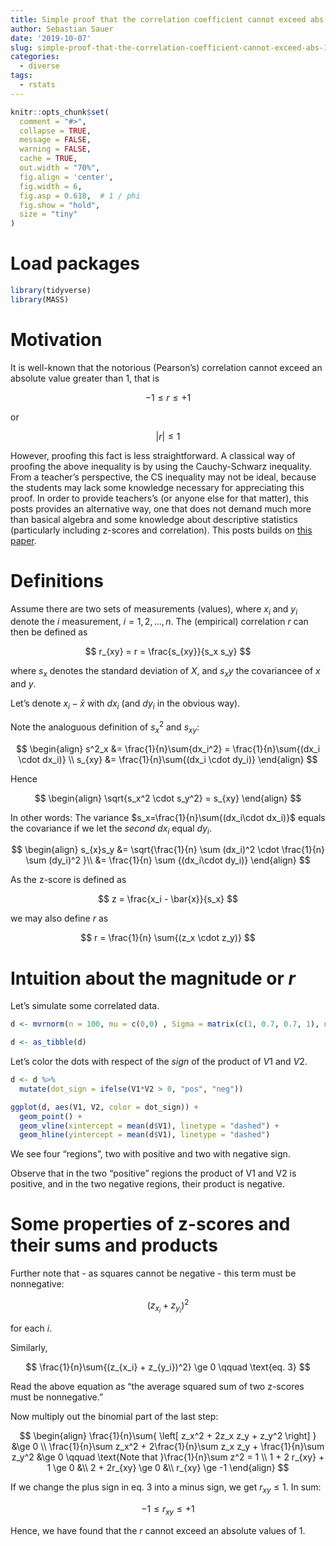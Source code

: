 ```yaml
---
title: Simple proof that the correlation coefficient cannot exceed abs(1)
author: Sebastian Sauer
date: '2019-10-07'
slug: simple-proof-that-the-correlation-coefficient-cannot-exceed-abs-1
categories:
  - diverse
tags:
  - rstats
---
```




```r
knitr::opts_chunk$set(
  comment = "#>",
  collapse = TRUE,
  message = FALSE,
  warning = FALSE,
  cache = TRUE,
  out.width = "70%",
  fig.align = 'center',
  fig.width = 6,
  fig.asp = 0.618,  # 1 / phi
  fig.show = "hold",
  size = "tiny"
)
```



# Load packages

```r
library(tidyverse)
library(MASS)
```




# Motivation

It is well-known that the notorious (Pearson's) correlation cannot exceed an absolute value greater than 1, that is

$$
-1 \le r \le +1
$$

or

$$
|r| \le 1
$$



However, proofing this fact is less straightforward. A classical way of proofing the above inequality is by using the Cauchy-Schwarz inequality. From a teacher's perspective, the CS inequality may not be ideal, because the students may lack some knowledge necessary for appreciating this proof. In order to provide teachers's (or anyone else for that matter), this posts provides an alternative way, one that does not demand much more than basical algebra and some knowledge about descriptive statistics (particularly including z-scores and correlation). This posts builds on [this paper](https://www.google.de/url?sa=t&rct=j&q=&esrc=s&source=web&cd=2&cad=rja&uact=8&ved=0CDYQFjAB&url=http://wwwg.uni-klu.ac.at/stochastik.schule/2001-10_abstracts/Beitraege/2002-1_riedwyl.pdf&ei=ipd1VJyvH873auHwgIgP&usg=AFQjCNFZXczeveqpwiXgm-yME2qIF2ck2w&sig2=).


# Definitions


Assume there are two sets of measurements (values), where $x_i$ and $y_i$ denote the $i$ measurement, $i = 1, 2, \ldots, n$. The (empirical) correlation $r$ can then be defined as


$$
r_{xy} = r = \frac{s_{xy}}{s_x s_y}
$$


where $s_x$ denotes the standard deviation of $X$, and $s_xy$ the covariancee of $x$ and $y$.


Let's denote $x_i - \bar{x}$ with $dx_i$ (and $dy_i$ in the obvious way).


Note the analoguous definition of $s^2_x$ and $s_{xy}$:


$$
\begin{align}
s^2_x  &= \frac{1}{n}\sum{dx_i^2} = \frac{1}{n}\sum{(dx_i \cdot dx_i)} \\
s_{xy} &= \frac{1}{n}\sum{(dx_i \cdot dy_i)}
\end{align}
$$

Hence

$$
\begin{align}
\sqrt{s_x^2 \cdot s_y^2} = s_{xy}
\end{align}
$$


In other words: The variance $s_x=\frac{1}{n}\sum{(dx_i\cdot dx_i)}$ equals the covariance if we let the *second* $dx_i$ equal $dy_i$.



$$
\begin{align}
s_{x}s_y &= \sqrt{\frac{1}{n} \sum (dx_i)^2 \cdot \frac{1}{n} \sum (dy_i)^2 }\\
&= \frac{1}{n} \sum {(dx_i\cdot  dy_i)} 
\end{align}
$$


As the z-score is defined as 

$$
z = \frac{x_i - \bar{x}}{s_x}
$$


we may also define $r$ as


$$
r = \frac{1}{n} \sum{(z_x \cdot z_y)}
$$


# Intuition about the magnitude or $r$


Let's simulate some correlated data.


```r
d <- mvrnorm(n = 100, mu = c(0,0) , Sigma = matrix(c(1, 0.7, 0.7, 1), nrow = 2), empirical = TRUE) 

d <- as_tibble(d)
```




Let's color the dots with respect of the *sign* of the product of $V1$ and $V2$.

```r
d <- d %>% 
  mutate(dot_sign = ifelse(V1*V2 > 0, "pos", "neg"))
```



```r
ggplot(d, aes(V1, V2, color = dot_sign)) +
  geom_point() +
  geom_vline(xintercept = mean(d$V1), linetype = "dashed") +
  geom_hline(yintercept = mean(d$V1), linetype = "dashed")
```


We see four "regions", two with positive and two with negative sign.

Observe that in the two "positive" regions the product of V1 and V2 is positive, and in the two negative regions, their product is negative.


# Some properties of z-scores and their sums and products

Further note that - as squares cannot be negative - this term must be nonnegative:


$$
(z_{x_i} + z_{y_i})^2
$$

for each $i$.


Similarly,

$$
\frac{1}{n}\sum{(z_{x_i} + z_{y_i})^2} \ge 0 \qquad \text{eq. 3}
$$


Read the above equation as "the average squared sum of two z-scores must be nonnegative."

Now multiply out the binomial part of the last step:


$$
\begin{align}
\frac{1}{n}\sum{ \left[ z_x^2 + 2z_x z_y + z_y^2 \right] } &\ge 0 \\
\frac{1}{n}\sum z_x^2  + 2\frac{1}{n}\sum z_x z_y + \frac{1}{n}\sum z_y^2 &\ge 0  \qquad \text{Note that }\frac{1}{n}\sum z^2 = 1 \\
1 + 2 r_{xy} + 1 \ge 0 &\\
2 + 2r_{xy} \ge 0 &\\
r_{xy} \ge -1 
\end{align}
$$



If we change the plus sign in eq. 3 into a minus sign, we get $r_{xy} \le 1$. In sum:

$$
-1 \le r_{xy} \le +1
$$


Hence, we have found that the $r$ cannot exceed an absolute values of 1.

